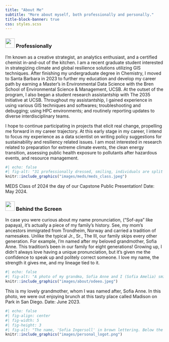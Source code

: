 ```yaml
---
title: "About Me"
subtitle: "More about myself, both professionally and personally."
title-block-banner: true
css: styles.scss
---
```


### ![](images/world-map.png){width="30"} Professionally

I'm known as a creative strategist, an analytics enthusiast, and a certified chemist in-and-out of the kitchen. I am a recent graduate student interested in strategizing climate and global resilience solutions utilizing GIS techniques. After finishing my undergraduate degree in Chemistry, I moved to Santa Barbara in 2023 to further my education and develop my career path by earning a Master’s in Environmental Data Science with the Bren School of Environmental Science & Management, UCSB. At the outset of the program, I also began a student research assistantship with The 2035 Initiative at UCSB. Throughout my assistantship, I gained experience in using various GIS techniques and softwares; troubleshooting and debugging; using HPC environments; and routinely reporting updates to diverse interdisciplinary teams.

I hope to continue participating in projects that elicit real change, propelling me forward in my career trajectory. At this early stage in my career, I intend to focus my experience as a data scientist on writing policy suggestions for sustainability and resiliency related issues. I am most interested in research related to preparation for extreme climate events, the clean energy transition, assessing public health exposure to pollutants after hazardous events, and resource management.

::: column-margin
```r
#| echo: false
#| fig-alt: "31 professionally dressed, smiling, individuals are split into two rows. There are 29 MEDS students, one professor, and one dean (both are on the bottom right side). There are palm trees and a big red fish sculpture attached to a pole in the background."
knitr::include_graphics("images/meds/meds_class.jpeg")
```

::: {.center-text .extra-small-text .dark-gray-text .topbr}
MEDS Class of 2024 the day of our Capstone Public Presentation! Date: May 2024.
:::
:::

### ![](images/close.png){width="30"} Behind the Screen

In case you were curious about my name pronunciation, ("Sof-aya" like papaya), it's actually a piece of my family's history. See, my mom's ancestors immigrated from Trondheim, Norway and carried a tradition of namesakes. Unlike the typical Jr., Sr., The III, our family skips every other generation. For example, I'm named after my beloved grandmother, Sofia Anne. This tradition's been in our family for eight generations! Growing up, I didn't always love having a unique pronunciation, but it's given me the confidence to speak up and politely correct someone. I love my name, the strength it gives me, and my lineage tied to it.

::: column-margin
```r
#| echo: false
#| fig-alt: "A photo of my grandma, Sofia Anne and I (Sofia Amelia) smiling at a resturant. She is on the left, wearing a bright coral sweater, a light green dress, with a tan wicker purse on her lap. I (Sofia Amelia) am on the right wearing a white fuzzy sweater, pink dress, and a pearl necklace."
knitr::include_graphics("images/about/odeeo.jpeg")
```

::: {.center-text .extra-small-text .dark-gray-text .topbr}
This is my lovely grandmother, whom I was named after, Sofia Anne. In this photo, we were out enjoying brunch at this tasty place called Madison on Park in San Diego. Date: June 2023.
:::
:::

```r
#| echo: false
#| fig-align: center
#| fig-width: 5
#| fig-height: 3
#| fig-alt: "The name, 'Sofia Ingersoll' in brown lettering. Below the name sits a cartoon of a brown computer with code script. Appearing beind the computer icon is a cloud."
knitr::include_graphics("images/personal_logot.png")
```
